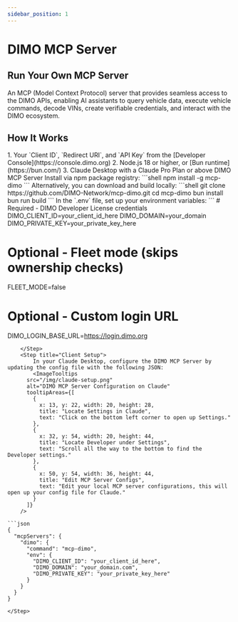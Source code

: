 ```yaml
---
sidebar_position: 1
---
```



# DIMO MCP Server

## Run Your Own MCP Server
An MCP (Model Context Protocol) server that provides seamless access to the DIMO APIs, 
enabling AI assistants to query vehicle data, execute vehicle commands, decode VINs, 
create verifiable credentials, and interact with the DIMO ecosystem.

## How It Works
<Stepper>
  <Step title="Prerequisites">
		1. Your `Client ID`, `Redirect URI`, and `API Key` from the [Developer Console](https://console.dimo.org)
		2. Node.js 18 or higher, or [Bun runtime](https://bun.com/)
		3. Claude Desktop with a Claude Pro Plan or above
  </Step>

  <Step title="Install">
		<GitHubButton
			href="https://github.com/dimo-network/mcp-dimo"
			data-color-scheme="no-preference: light; light: light; dark: dark;"
			data-icon="github"
			data-size="large"
			data-show-count="false"
			aria-label="Star dimo-network/mcp-dimo on GitHub"
		>
			DIMO MCP Server
		</GitHubButton>
		Install via npm package registry:
		```shell
npm install -g mcp-dimo
		```
		Alternatively, you can download and build locally:
```shell
git clone https://github.com/DIMO-Network/mcp-dimo.git
cd mcp-dimo
bun install
bun run build
```
	</Step>

  <Step title="Configure">
		In the `.env` file, set up your environment variables:
```
# Required - DIMO Developer License credentials
DIMO_CLIENT_ID=your_client_id_here
DIMO_DOMAIN=your_domain  
DIMO_PRIVATE_KEY=your_private_key_here

# Optional - Fleet mode (skips ownership checks)
FLEET_MODE=false

# Optional - Custom login URL
DIMO_LOGIN_BASE_URL=https://login.dimo.org
```
	</Step>
	<Step title="Client Setup">
		In your Claude Desktop, configure the DIMO MCP Server by updating the config file with the following JSON:
		<ImageTooltips
      src="/img/claude-setup.png"
      alt="DIMO MCP Server Configuration on Claude"
      tooltipAreas={[
        {
          x: 13, y: 22, width: 20, height: 28,
          title: "Locate Settings in Claude",
          text: "Click on the bottom left corner to open up Settings."
        },
        {
          x: 32, y: 54, width: 20, height: 44,
          title: "Locate Developer under Settings",
          text: "Scroll all the way to the bottom to find the Developer settings."
        },
        {
          x: 50, y: 54, width: 36, height: 44,
          title: "Edit MCP Server Configs",
          text: "Edit your local MCP server configurations, this will open up your config file for Claude."
        }
      ]}
    />

```json
{
  "mcpServers": {
    "dimo": {
      "command": "mcp-dimo",
      "env": {
        "DIMO_CLIENT_ID": "your_client_id_here",
        "DIMO_DOMAIN": "your_domain.com",
        "DIMO_PRIVATE_KEY": "your_private_key_here"
      }
    }
  }
}
```
	</Step>
</Stepper>
